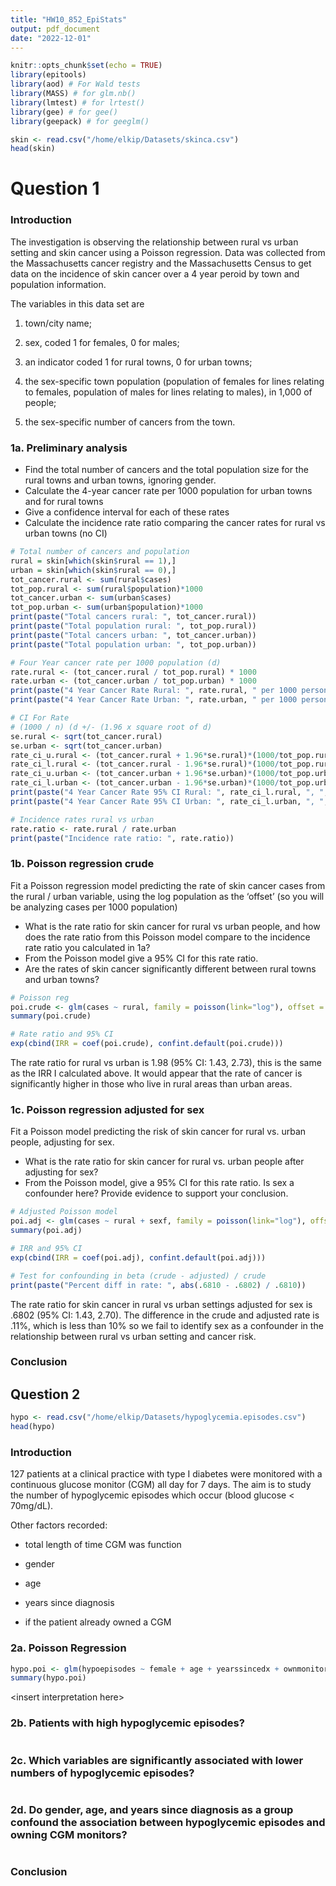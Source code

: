 ```yaml
---
title: "HW10_852_EpiStats"
output: pdf_document
date: "2022-12-01"
---
```


```r
knitr::opts_chunk$set(echo = TRUE)
library(epitools)
library(aod) # For Wald tests
library(MASS) # for glm.nb()
library(lmtest) # for lrtest()
library(gee) # for gee()
library(geepack) # for geeglm()
```

```r
skin <- read.csv("/home/elkip/Datasets/skinca.csv")
head(skin)
```

# Question 1

### Introduction

The investigation is observing the relationship between rural vs urban setting and skin cancer using a Poisson regression. Data was collected from the Massachusetts cancer registry and the Massachusetts Census to get data on the incidence of skin cancer over a 4 year peroid by town and population information.

The variables in this data set are

1.  town/city name;

2.  sex, coded 1 for females, 0 for males;

3.  an indicator coded 1 for rural towns, 0 for urban towns;

4.  the sex-specific town population (population of females for lines relating to females, population of males for lines relating to males), in 1,000 of people;

5.  the sex-specific number of cancers from the town.

### 1a. Preliminary analysis

-   Find the total number of cancers and the total population size for the rural towns and urban towns, ignoring gender.
-   Calculate the 4-year cancer rate per 1000 population for urban towns and for rural towns
-   Give a confidence interval for each of these rates
-   Calculate the incidence rate ratio comparing the cancer rates for rural vs urban towns (no CI)

```r
# Total number of cancers and population
rural = skin[which(skin$rural == 1),]
urban = skin[which(skin$rural == 0),]
tot_cancer.rural <- sum(rural$cases)
tot_pop.rural <- sum(rural$population)*1000
tot_cancer.urban <- sum(urban$cases)
tot_pop.urban <- sum(urban$population)*1000
print(paste("Total cancers rural: ", tot_cancer.rural))
print(paste("Total population rural: ", tot_pop.rural))
print(paste("Total cancers urban: ", tot_cancer.urban))
print(paste("Total population urban: ", tot_pop.urban))

# Four Year cancer rate per 1000 population (d)
rate.rural <- (tot_cancer.rural / tot_pop.rural) * 1000
rate.urban <- (tot_cancer.urban / tot_pop.urban) * 1000
print(paste("4 Year Cancer Rate Rural: ", rate.rural, " per 1000 persons"))
print(paste("4 Year Cancer Rate Urban: ", rate.urban, " per 1000 persons"))

# CI For Rate 
# (1000 / n) (d +/- (1.96 x square root of d)
se.rural <- sqrt(tot_cancer.rural)
se.urban <- sqrt(tot_cancer.urban)
rate_ci_u.rural <- (tot_cancer.rural + 1.96*se.rural)*(1000/tot_pop.rural)
rate_ci_l.rural <- (tot_cancer.rural - 1.96*se.rural)*(1000/tot_pop.rural)
rate_ci_u.urban <- (tot_cancer.urban + 1.96*se.urban)*(1000/tot_pop.urban)
rate_ci_l.urban <- (tot_cancer.urban - 1.96*se.urban)*(1000/tot_pop.urban)
print(paste("4 Year Cancer Rate 95% CI Rural: ", rate_ci_l.rural, ", ", rate_ci_u.rural))
print(paste("4 Year Cancer Rate 95% CI Urban: ", rate_ci_l.urban, ", ", rate_ci_u.urban))

# Incidence rates rural vs urban
rate.ratio <- rate.rural / rate.urban
print(paste("Incidence rate ratio: ", rate.ratio))
```

### 1b. Poisson regression crude

Fit a Poisson regression model predicting the rate of skin cancer cases from the rural / urban variable, using the log population as the 'offset' (so you will be analyzing cases per 1000 population)

-   What is the rate ratio for skin cancer for rural vs urban people, and how does the rate ratio from this Poisson model compare to the incidence rate ratio you calculated in 1a?
-   From the Poisson model give a 95% CI for this rate ratio.
-   Are the rates of skin cancer significantly different between rural towns and urban towns?

```r
# Poisson reg
poi.crude <- glm(cases ~ rural, family = poisson(link="log"), offset = log(population), data = skin)
summary(poi.crude)

# Rate ratio and 95% CI
exp(cbind(IRR = coef(poi.crude), confint.default(poi.crude))) 
```

The rate ratio for rural vs urban is 1.98 (95% CI: 1.43, 2.73), this is the same as the IRR I calculated above. It would appear that the rate of cancer is significantly higher in those who live in rural areas than urban areas.

### 1c. Poisson regression adjusted for sex

Fit a Poisson model predicting the risk of skin cancer for rural vs. urban people, adjusting for sex.

-   What is the rate ratio for skin cancer for rural vs. urban people after adjusting for sex?
-   From the Poisson model, give a 95% CI for this rate ratio. Is sex a confounder here? Provide evidence to support your conclusion.

```r
# Adjusted Poisson model
poi.adj <- glm(cases ~ rural + sexf, family = poisson(link="log"), offset = log(population), data = skin)
summary(poi.adj)

# IRR and 95% CI 
exp(cbind(IRR = coef(poi.adj), confint.default(poi.adj)))

# Test for confounding in beta (crude - adjusted) / crude
print(paste("Percent diff in rate: ", abs(.6810 - .6802) / .6810))
```

The rate ratio for skin cancer in rural vs urban settings adjusted for sex is .6802 (95% CI: 1.43, 2.70). The difference in the crude and adjusted rate is .11%, which is less than 10% so we fail to identify sex as a confounder in the relationship between rural vs urban setting and cancer risk.

### Conclusion

## Question 2

```r
hypo <- read.csv("/home/elkip/Datasets/hypoglycemia.episodes.csv")
head(hypo)
```

### Introduction

127 patients at a clinical practice with type I diabetes were monitored with a continuous glucose monitor (CGM) all day for 7 days. The aim is to study the number of hypoglycemic episodes which occur (blood glucose \< 70mg/dL).

Other factors recorded:

-   total length of time CGM was function

-   gender

-   age

-   years since diagnosis

-   if the patient already owned a CGM

### 2a. Poisson Regression

```r
hypo.poi <- glm(hypoepisodes ~ female + age + yearssincedx + ownmonitor, family = poisson(link="log"), offset = log(days), data = hypo)
summary(hypo.poi)
```

\<insert interpretation here\>

### 2b. Patients with high hypoglycemic episodes?

```r

```

### 2c. Which variables are significantly associated with lower numbers of hypoglycemic episodes?

```r

```

### 2d. Do gender, age, and years since diagnosis as a group confound the association between hypoglycemic episodes and owning CGM monitors?

```r

```

### Conclusion
